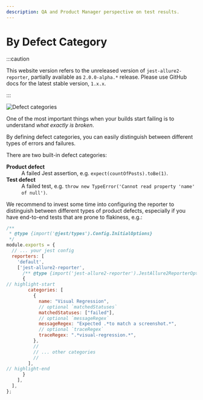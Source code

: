 ```yaml
---
description: QA and Product Manager perspective on test results.
---
```



# By Defect Category

:::caution

This website version refers to the unreleased version of `jest-allure2-reporter`, partially available as `2.0.0-alpha.*` release.
Please use GitHub docs for the latest stable version, `1.x.x`.

:::

![Defect categories](../../../img/screenshots/config-03-errors-01.jpg)

One of the most important things when your builds start failing is to understand _what exactly is broken_.

By defining defect categories, you can easily distinguish between different types of errors and failures.

There are two built-in defect categories:

<dl>
  <dt><strong>Product defect</strong></dt>
  <dd>A failed Jest assertion, e.g. <code>expect(countOfPosts).toBe(1)</code>.</dd>
  <dt><strong>Test defect</strong></dt>
  <dd>A failed test, e.g. <code>throw new TypeError('Cannot read property 'name' of null')</code>.</dd>
</dl>

We recommend to invest some time into configuring the reporter to distinguish between different types of product defects, especially if you have end-to-end tests that are prone to flakiness, e.g.:

```js title="jest.config.js"
/**
 * @type {import('@jest/types').Config.InitialOptions}
 */
module.exports = {
  // ... your jest config
  reporters: [
    'default',
    ['jest-allure2-reporter',
      /** @type {import('jest-allure2-reporter').JestAllure2ReporterOptions} */
      {
// highlight-start
        categories: [
          {
            name: "Visual Regression",
            // optional `matchedStatuses`
            matchedStatuses: ["failed"],
            // optional `messageRegex`
            messageRegex: "Expected .*to match a screenshot.*",
            // optional `traceRegex`
            traceRegex: ".*visual-regression.*",
          },
          //
          // ... other categories
          //
        ],
// highlight-end
      }
    ],
  ],
};
```
